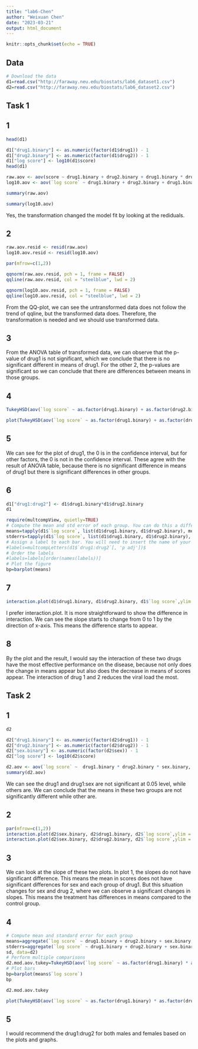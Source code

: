 ```yaml
---
title: "lab6-Chen"
author: "Weixuan Chen"
date: "2023-03-21"
output: html_document
---
```


```r
knitr::opts_chunk$set(echo = TRUE)
```

## Data

```r
# Download the data
d1=read.csv("http://faraway.neu.edu/biostats/lab6_dataset1.csv")
d2=read.csv("http://faraway.neu.edu/biostats/lab6_dataset2.csv")
```

## Task 1

## 1

```r
head(d1)
```

```r
d1["drug1.binary"] <- as.numeric(factor(d1$drug1)) - 1
d1["drug2.binary"] <- as.numeric(factor(d1$drug2)) - 1
d1["log score"] <- log10(d1$score)
head(d1)
```

```r
raw.aov <- aov(score ~ drug1.binary + drug2.binary + drug1.binary * drug2.binary, data = d1)
log10.aov <- aov(`log score` ~ drug1.binary + drug2.binary + drug1.binary * drug2.binary, data = d1)
```

```r
summary(raw.aov)
```

```r
summary(log10.aov)
```
Yes, the transformation changed the model fit by looking at the rediduals.

## 2 

```r
raw.aov.resid <- resid(raw.aov)
log10.aov.resid <- resid(log10.aov)
```

```r
par(mfrow=c(1,2))

qqnorm(raw.aov.resid, pch = 1, frame = FALSE)
qqline(raw.aov.resid, col = "steelblue", lwd = 2)

qqnorm(log10.aov.resid, pch = 1, frame = FALSE)
qqline(log10.aov.resid, col = "steelblue", lwd = 2)
```
From the QQ-plot, we can see the untransformed data does not follow the trend of qqline, but the transformed data does. Therefore, the transformation is needed and we should use transformed data.

## 3
From the ANOVA table of transformed data, we can observe that the p-value of drug1 is not significant, which we conclude that there is no significant different in means of drug1. For the other 2, the p-values are significant so we can conclude that there are differences between means in those groups.

## 4

```r
TukeyHSD(aov(`log score` ~ as.factor(drug1.binary) + as.factor(drug2.binary) + as.factor(drug1.binary) * as.factor(drug2.binary), data = d1))
```

```r
plot(TukeyHSD(aov(`log score` ~ as.factor(drug1.binary) + as.factor(drug2.binary) + as.factor(drug1.binary) * as.factor(drug2.binary), data = d1)))
```

## 5
We can see for the plot of drug1, the 0 is in the confidence interval, but for other factors, the 0 is not in the confidence interval. These agree with the result of ANOVA table, because there is no significant difference in means of drug1 but there is significant differences in other groups.

## 6

```r
d1["drug1:drug2"] <- d1$drug1.binary*d1$drug2.binary
d1
```


```r
require(multcompView, quietly=TRUE)
# Compute the mean and std error of each group. You can do this a different way, if you like
means=tapply(d1$`log score`, list(d1$drug1.binary, d1$drug2.binary), mean)
stderrs=tapply(d1$`log score`, list(d1$drug1.binary, d1$drug2.binary), sd)
# Assign a label to each bar. You will need to insert the name of your model object
#labels=multcompLetters(d1$`drug1:drug2`[, 'p adj'])$
# Order the labels
#labels=labels[order(names(labels))]
# Plot the figure
bp=barplot(means)
```

## 7

```r
interaction.plot(d1$drug1.binary, d1$drug2.binary, d1$`log score`,ylim = c(0, 10))
```
I prefer interaction.plot. It is more straightforward to show the difference in interaction. We can see the slope starts to change from 0 to 1 by the direction of x-axis. This means the difference starts to appear. 

## 8
By the plot and the result, I would say the interaction of these two drugs have the most effective performance on the disease, because not only does the change in means appear but also does the decrease in means of scores appear. The interaction of drug 1 and 2 reduces the viral load the most.

## Task 2

## 1

```r
d2
```

```r
d2["drug1.binary"] <- as.numeric(factor(d2$drug1)) - 1
d2["drug2.binary"] <- as.numeric(factor(d2$drug2)) - 1
d2["sex.binary"] <- as.numeric(factor(d2$sex)) - 1
d2["log score"] <- log10(d2$score)
```


```r
d2.aov <- aov(`log score` ~  drug1.binary * drug2.binary * sex.binary, data=d2)
summary(d2.aov)
```
We can see the drug1 and drug1:sex are not significant at 0.05 level, while others are. We can conclude that the means in these two groups are not significantly different while other are. 

## 2

```r
par(mfrow=c(1,2))
interaction.plot(d2$sex.binary, d2$drug1.binary, d2$`log score`,ylim = c(0, 10))
interaction.plot(d2$sex.binary, d2$drug2.binary, d2$`log score`,ylim = c(0, 10))
```

## 3
We can look at the slope of these two plots. In plot 1, the slopes do not have significant difference. This means the mean in scores does not have significant differences for sex and each group of drug1. But this situation changes for sex and drug 2, where we can observe a significant changes in slopes. This means the treatment has differences in means compared to the control group.

## 4

```r
# Compute mean and standard error for each group
means=aggregate(`log score` ~ drug1.binary + drug2.binary + sex.binary, FUN=mean, data=d2)
stderrs=aggregate(`log score` ~ drug1.binary + drug2.binary + sex.binary,
sd, data=d2)
# Perform multiple comparisons
d2.mod.aov.tukey=TukeyHSD(aov(`log score` ~ as.factor(drug1.binary) * as.factor(drug2.binary) * as.factor(sex.binary), data = d2))
# Plot bars
bp=barplot(means$`log score`)
bp
```

```r
d2.mod.aov.tukey
```

```r
plot(TukeyHSD(aov(`log score` ~ as.factor(drug1.binary) * as.factor(drug2.binary) * as.factor(sex.binary), data = d2)))
```

## 5
I would recommend the drug1:drug2 for both males and females based on the plots and graphs.
